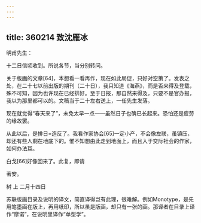 ```yaml
---
---
---
```

title: 360214 致沈雁冰
---




明甫先生：

十二日信顷收到。所说各节，当分别转问。

关于版画的文章[64]，本想看一看再作，现在如此局促，只好对空策了。发表之处，在二十七以前出版的期刊（二十日），我只知道《海燕》，而是否来得及登载，殊不可知，因为也许现在已经排好。至于日报，那自然来得及，只要不是官办报，我以为那里都可以的。文稿当于二十左右送上，一任先生发落。

现在就觉得“春天来了”，未免太早一点——虽然日子也确已长起来。恐怕还是疲劳的缘故罢。

从此以后，是排日=造反了。我看作家协会[65]一定小产，不会像左联，虽镇压，却还有些人剩在地底下的。惟不知想由此走到地面上，而且入于交际社会的作家，如何办法耳。

白戈[66]好像回来了。此复，即请

著安。

树 上 二月十四日

苏联版画目录及说明的译文，简直译得岂有此理，很难解。例如Monotype，是先用笔墨画在版上，再用纸印，所以虽是版画，却只有一张的画。那译者在目录上译作“摩诺”，在说明里译作“单型学”。